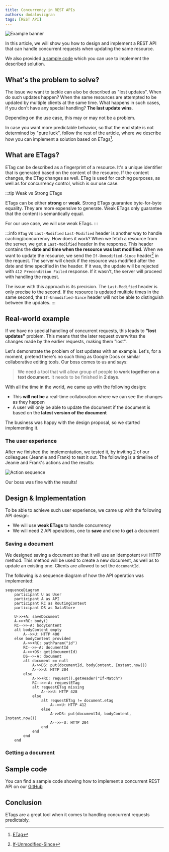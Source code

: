 ```yaml
---
title: Concurrency in REST APIs
authors: dodalovicgran
tags: [REST API]
---
```


![Example banner](./img.png)

In this article, we will show you how to design and implement a REST API that can handle concurrent requests when updating the same resource.

We also provided [a sample code](#sample-code) which you can use to implement the described solution.

<!--truncate-->

## What's the problem to solve?

The issue we want to tackle can also be described as "lost updates". When do such updates happen? When the same resources are attempted to be updated by multiple clients at the same time.
What happens in such cases, if you don't have any special handling? **The last update wins**.

Depending on the use case, this may or may not be a problem.

In case you want more predictable behavior, so that the end state is not determined by "pure luck", follow the rest of the article, where we describe how you can implement a solution based on ETags[^1].

## What are ETags?

ETag can be described as a fingerprint of a resource. It's a unique identifier that is generated based on the content of the resource. If the content changes, the ETag changes as well.
ETag is used for caching purposes, as well as for concurrency control, which is our use case.

:::tip Weak vs Strong ETags

ETags can be either **strong** or **weak**. Strong ETags guarantee byte-for-byte equality. They are more expensive to generate. Weak ETags only guarantee that the content is semantically equal.

For our use case, we will use weak ETags.
:::

:::info `ETag` vs `Last-Modified`
`Last-Modified` header is another way to handle caching/concurrency. How does it work? When we fetch a resource from the server, we get a `Last-Modified` header in the response. This header contains the **date
and time when the resource was last modified**. When we want to update the resource, we send the `If-Unmodified-Since` header[^2] in the request. The server will check if the resource was modified after the date and
time specified in the header. If it was, the update will be rejected with `412 Precondition Failed` response. If it wasn't, the server will proceed with handling the request.

The issue with this approach is its precision. The `Last-Modified` header is only precise to the second. If the resource is updated multiple times in the same second, the `If-Unmodified-Since` header will not be
able to distinguish between the updates.
:::

## Real-world example

If we have no special handling of concurrent requests, this leads to **"lost updates"** problem. This means that the later request overwrites the changes made by the earlier requests, making them "lost".

Let's demonstrate the problem of lost updates with an example. Let's, for a moment, pretend there's no such thing as Google Docs or similar collaborative editing tools.
Our boss comes to us and says:

> We need a tool that will allow group of people to **work together on a text document**. It needs to be finished in **2 days**.

With all the time in the world, we came up with the following design:

* This **will not be** a real-time collaboration where we can see the changes as they happen
* A user will only be able to update the document if the document is based on the **latest version of the document**

The business was happy with the design proposal, so we started implementing it.

### The user experience

After we finished the implementation, we tested it, by inviting 2 of our colleagues (Jeannie and Frank) to test it out.
The following is a timeline of Jeanie and Frank's actions and the results:

![Action sequence](./action-sequence.png)

Our boss was fine with the results!

## Design & Implementation

To be able to achieve such user experience, we came up with the following API design:

* We will use **weak ETags** to handle concurrency
* We will need 2 API operations, one to **save** and one to **get** a document

### Saving a document

We designed saving a document so that it will use an idempotent `PUT` HTTP method. This method will be used to create a new document, as well as to update an existing one.
Clients are allowed to set the `documentId`.

The following is a sequence diagram of how the API operation was implemented:

```mermaid
sequenceDiagram
    participant U as User
    participant A as API
    participant RC as RoutingContext
    participant DS as DataStore

    U->>+A: saveDocument
    A->>+RC: body()
    RC-->>-A: bodyContent
    alt bodyContent empty
        A-->>U: HTTP 400
    else bodyContent provided
        A->>+RC: pathParam("id")
        RC-->>-A: documentId
        A->>+DS: get(documentId)
        DS-->-A: document
        alt document == null
            A->>DS: put(documentId, bodyContent, Instant.now())
            A-->>U: HTTP 204
        else
            A->>+RC: request().getHeader("If-Match")
            RC-->>-A: requestETag
            alt requestETag missing
                A-->>U: HTTP 428
            else
                alt requestETag != document.etag
                    A-->>U: HTTP 412
                else
                    A->>DS: put(documentId, bodyContent, Instant.now())
                    A-->>-U: HTTP 204
                end
            end
        end
    end
```

### Getting a document

## Sample code

You can find a sample code showing how to implement a concurrent REST API on our [GitHub](https://github.com/gran-software-solutions/code-samples/tree/main/concurrency-in-rest-apis)

## Conclusion

ETags are a great tool when it comes to handling concurrent requests predictably.

[^1]:  [ETag](https://developer.mozilla.org/en-US/docs/Web/HTTP/Headers/ETag)
[^2]:  [If-Unmodified-Since](https://developer.mozilla.org/en-US/docs/Web/HTTP/Headers/If-Unmodified-Since)